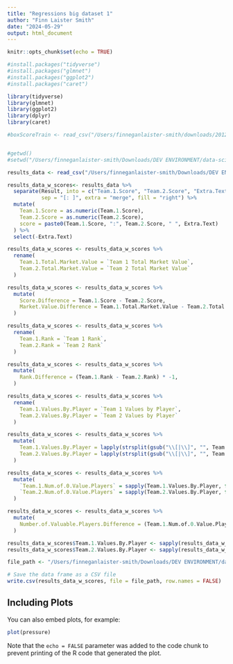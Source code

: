 ```yaml
---
title: "Regressions big dataset 1"
author: "Finn Laister Smith"
date: "2024-05-29"
output: html_document
---
```


```r
knitr::opts_chunk$set(echo = TRUE)
```

```r
#install.packages("tidyverse")
#install.packages("glmnet")
#install.packages("ggplot2")
#install.packages("caret")
```


```r
library(tidyverse)
library(glmnet)
library(ggplot2)
library(dplyr)
library(caret)

```

```r

#boxScoreTrain <- read_csv("/Users/finneganlaister-smith/downloads/2012-18_officialBoxScoreTrain.csv")


#getwd()
#setwd("/Users/finneganlaister-smith/Downloads/DEV ENVIRONMENT/data-science-jupyter-template-main/footy_project_market_value_rankings/")

results_data <- read_csv("/Users/finneganlaister-smith/Downloads/DEV ENVIRONMENT/data-science-jupyter-template-main/footy_project_market_value_rankings/create_dataset_1/CSVs we use often/match_dataset_3.csv")


```

```r
results_data_w_scores<- results_data %>%
  separate(Result, into = c("Team.1.Score", "Team.2.Score", "Extra.Text"),
           sep = "[: ]", extra = "merge", fill = "right") %>%
  mutate(
    Team.1.Score = as.numeric(Team.1.Score),
    Team.2.Score = as.numeric(Team.2.Score),
    score = paste0(Team.1.Score, ":", Team.2.Score, " ", Extra.Text)
  ) %>%
  select(-Extra.Text)
```

```r
results_data_w_scores <- results_data_w_scores %>%
  rename(
    Team.1.Total.Market.Value = `Team 1 Total Market Value`,
    Team.2.Total.Market.Value = `Team 2 Total Market Value`
  )
```


```r
results_data_w_scores <- results_data_w_scores %>%
  mutate(
    Score.Difference = Team.1.Score - Team.2.Score,
    Market.Value.Difference = Team.1.Total.Market.Value - Team.2.Total.Market.Value
  )

```

```r
results_data_w_scores <- results_data_w_scores %>%
  rename(
    Team.1.Rank = `Team 1 Rank`,
    Team.2.Rank = `Team 2 Rank`
  )

```

```r
results_data_w_scores <- results_data_w_scores %>%
  mutate(
    Rank.Difference = (Team.1.Rank - Team.2.Rank) * -1,
  )
```

```r
results_data_w_scores <- results_data_w_scores %>%
  rename(
    Team.1.Values.By.Player = `Team 1 Values by Player`,
    Team.2.Values.By.Player = `Team 2 Values by Player`
  )

```


```r
results_data_w_scores <- results_data_w_scores %>%
  mutate(
    Team.1.Values.By.Player = lapply(strsplit(gsub("\\[|\\]", "", Team.1.Values.By.Player), ", "), as.numeric),
    Team.2.Values.By.Player = lapply(strsplit(gsub("\\[|\\]", "", Team.2.Values.By.Player), ", "), as.numeric)
  )
```

```r
results_data_w_scores <- results_data_w_scores %>%
  mutate(
    `Team.1.Num.of.0.Value.Players` = sapply(Team.1.Values.By.Player, function(x) sum(x == 0)),
    `Team.2.Num.of.0.Value.Players` = sapply(Team.2.Values.By.Player, function(x) sum(x == 0))
  )
```

```r
results_data_w_scores <- results_data_w_scores %>%
  mutate(
    Number.of.Valuable.Players.Difference = (Team.1.Num.of.0.Value.Players - Team.2.Num.of.0.Value.Players) * -1,
  )
```

```r
results_data_w_scores$Team.1.Values.By.Player <- sapply(results_data_w_scores$Team.1.Values.By.Player, function(x) paste(x, collapse = ","))
results_data_w_scores$Team.2.Values.By.Player <- sapply(results_data_w_scores$Team.2.Values.By.Player, function(x) paste(x, collapse = ","))

```


```r
file_path <- "/Users/finneganlaister-smith/Downloads/DEV ENVIRONMENT/data-science-jupyter-template-main/footy_project_market_value_rankings/create_dataset_1/CSVs we use often/edited_match_dataset_3.csv"

# Save the data frame as a CSV file
write.csv(results_data_w_scores, file = file_path, row.names = FALSE)
```




## Including Plots

You can also embed plots, for example:

```r
plot(pressure)
```

Note that the `echo = FALSE` parameter was added to the code chunk to prevent printing of the R code that generated the plot.
